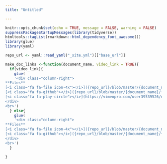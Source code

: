 ```yaml
---
title: "Untitled"

---
```


```r
knitr::opts_chunk$set(echo = TRUE, message = FALSE, warning = FALSE)
suppressPackageStartupMessages(library(tidyverse))
htmltools::tagList(rmarkdown::html_dependency_font_awesome())
library(glue)
library(yaml)

repo_url <- yaml::read_yaml("_site.yml")[["base_url"]]

make_doc_links <-function(document_name, video_link = TRUE){
  if(video_link){
    glue(
    '<div class="column-right">
**Files**
[<i class="fa fa-file icon-4x"></i>]({repo_url}/blob/master/{document_name}/{document_name})
[<i class="fa fa-github"></i>]({repo_url}/blob/master/{document_name}/{document_name}.Rmd)
[<i class="fa fa-play-circle"></i>](https://vimeopro.com/user39539526/data-analysis-in-r)
</div>
<br>')
  } else{
    glue(
    '<div class="column-right">
**Files**
[<i class="fa fa-file icon-4x"></i>]({repo_url}/blob/master/{document_name}/{document_name})
[<i class="fa fa-github"></i>]({repo_url}/blob/master/{document_name}/{document_name}.Rmd)
</div>
<br>')
  }
  
}

```